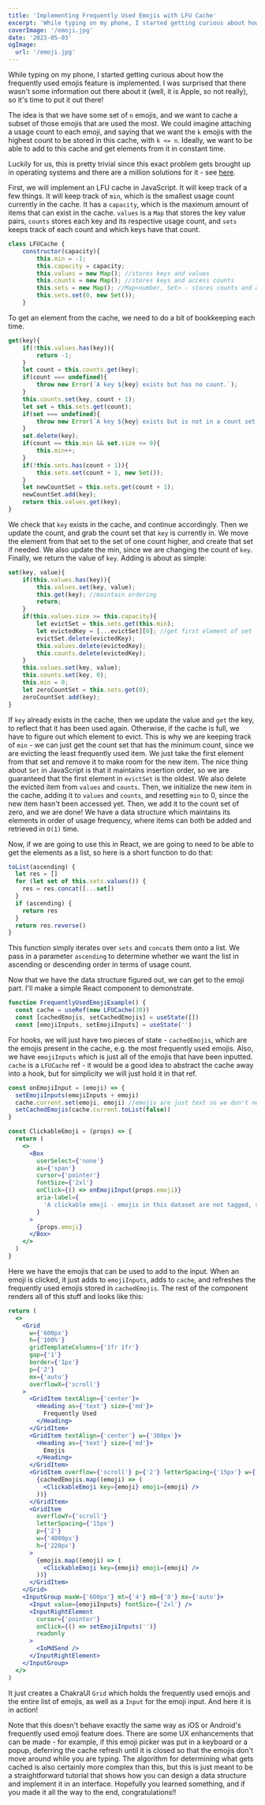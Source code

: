```yaml
---
title: 'Implementing Frequently Used Emojis with LFU Cache'
excerpt: 'While typing on my phone, I started getting curious about how the frequently used emojis feature is implemented. I was surprised that there was no some information out there about the implementation (well, it is Apple, so not really), so it is time to put it out there!'
coverImage: '/emoji.jpg'
date: '2023-05-03'
ogImage:
  url: '/emoji.jpg'
---
```


While typing on my phone, I started getting curious about how the frequently used emojis feature is implemented. I was surprised
that there wasn't some information out there about it (well, it is Apple, so not really), so it's time to put it out there!

The idea is that we have some set of `n` emojis, and we want to cache a subset of those emojis that are used the most. We could imagine attaching
a usage count to each emoji, and saying that we want the `k` emojis with the highest count to be stored in this cache, with `k <= n`. Ideally, we want
to be able to add to this cache and get elements from it in constant time.

Luckily for us, this is pretty trivial since this exact problem gets brought up in operating systems and there are a million solutions for it - see
[here](https://en.wikipedia.org/wiki/Cache_replacement_policies).

First, we will implement an LFU cache in JavaScript. It will keep track of a few things. It will keep track of `min`, which is the smallest usage count
currently in the cache. It has a `capacity`, which is the maximum amount of items that can exist in the cache. `values` is a `Map` that stores the key
value pairs, `counts` stores each key and its respective usage count, and `sets` keeps track of each count and which keys have that count.

```js
class LFUCache {
    constructor(capacity){
        this.min = -1;
        this.capacity = capacity;
        this.values = new Map(); //stores keys and values
        this.counts = new Map(); //stores keys and access counts
        this.sets = new Map(); //Map<number, Set> - stores counts and a set of keys with that count
        this.sets.set(0, new Set());
    }
```

To get an element from the cache, we need to do a bit of bookkeeping each time.

```js
get(key){
    if(!this.values.has(key)){
        return -1;
    }
    let count = this.counts.get(key);
    if(count === undefined){
        throw new Error(`A key ${key} exists but has no count.`);
    }
    this.counts.set(key, count + 1);
    let set = this.sets.get(count);
    if(set === undefined){
        throw new Error(`A key ${key} exists but is not in a count set.`);
    }
    set.delete(key);
    if(count == this.min && set.size <= 0){
        this.min++;
    }
    if(!this.sets.has(count + 1)){
        this.sets.set(count + 1, new Set());
    }
    let newCountSet = this.sets.get(count + 1);
    newCountSet.add(key);
    return this.values.get(key);
}
```

We check that `key` exists in the cache, and continue accordingly. Then we update the count, and grab the count set that `key`
is currently in. We move the element from that set to the set of one count higher, and create that set if needed. We also update
the min, since we are changing the count of `key`. Finally, we return the value of `key`. Adding is about as simple:

```js
set(key, value){
    if(this.values.has(key)){
        this.values.set(key, value);
        this.get(key); //maintain ordering
        return;
    }
    if(this.values.size >= this.capacity){
        let evictSet = this.sets.get(this.min);
        let evictedKey = [...evictSet][0]; //get first element of set
        evictSet.delete(evictedKey);
        this.values.delete(evictedKey);
        this.counts.delete(evictedKey);
    }
    this.values.set(key, value);
    this.counts.set(key, 0);
    this.min = 0;
    let zeroCountSet = this.sets.get(0);
    zeroCountSet.add(key);
}
```

If `key` already exists in the cache, then we update the value and `get` the key, to reflect that it has been used again.
Otherwise, if the cache is full, we have to figure out which element to evict. This is why we are keeping track of `min` -
we can just get the count set that has the minimum count, since we are evicting the least frequently used item. We just
take the first element from that set and remove it to make room for the new item. The nice thing about `Set` in JavaScript is
that it maintains insertion order, so we are guaranteed that the first element in `evictSet` is the oldest. We also delete the
evicted item from `values` and `counts`. Then, we initialize the new item in the cache, adding it to `values` and `counts`,
and resetting `min` to 0, since the new item hasn't been accessed yet. Then, we add it to the count set of zero, and we are done!
We have a data structure which maintains its elements in order of usage frequency, where items can both be added and retrieved
in `O(1)` time.

Now, if we are going to use this in React, we are going to need to be able to get the elements as a list, so here is a short function to do that:

```js
toList(ascending) {
  let res = []
  for (let set of this.sets.values()) {
    res = res.concat([...set])
  }
  if (ascending) {
    return res
  }
  return res.reverse()
}
```

This function simply iterates over `sets` and `concat`s them onto a list. We pass in a parameter `ascending` to determine whether we want the list
in ascending or descending order in terms of usage count.

Now that we have the data structure figured out, we can get to the emoji part. I'll make a simple React component to demonstrate.

```jsx
function FrequentlyUsedEmojiExample() {
  const cache = useRef(new LFUCache(30))
  const [cachedEmojis, setCachedEmojis] = useState([])
  const [emojiInputs, setEmojiInputs] = useState('')
```

For hooks, we will just have two pieces of state - `cachedEmojis`, which are the emojis present in the cache, e.g. the most frequently used emojis. Also,
we have `emojiInputs` which is just all of the emojis that have been inputted. `cache` is a `LFUCache` ref - it would be a good idea to abstract the cache
away into a hook, but for simplicity we will just hold it in that ref.

```jsx
const onEmojiInput = (emoji) => {
  setEmojiInputs(emojiInputs + emoji)
  cache.current.set(emoji, emoji) //emojis are just text so we don't need an identifier as the key
  setCachedEmojis(cache.current.toList(false))
}

const ClickableEmoji = (props) => {
  return (
    <>
      <Box
        userSelect={'none'}
        as={'span'}
        cursor={'pointer'}
        fontSize={'2xl'}
        onClick={() => onEmojiInput(props.emoji)}
        aria-label={
          'A clickable emoji - emojis in this dataset are not tagged, so further information about the content is unavailable.'
        }
      >
        {props.emoji}
      </Box>
    </>
  )
}
```

Here we have the emojis that can be used to add to the input. When an emoji is clicked, it just adds to `emojiInputs`, adds to `cache`, and refreshes the frequently used
emojis stored in `cachedEmojis`. The rest of the component renders all of this stuff and looks like this:

```jsx
return (
  <>
    <Grid
      w={'600px'}
      h={'100%'}
      gridTemplateColumns={'1fr 1fr'}
      gap={'1'}
      border={'1px'}
      p={'2'}
      mx={'auto'}
      overflowX={'scroll'}
    >
      <GridItem textAlign={'center'}>
        <Heading as={'text'} size={'md'}>
          Frequently Used
        </Heading>
      </GridItem>
      <GridItem textAlign={'center'} w={'300px'}>
        <Heading as={'text'} size={'md'}>
          Emojis
        </Heading>
      </GridItem>
      <GridItem overflow={'scroll'} p={'2'} letterSpacing={'15px'} w={'300px'}>
        {cachedEmojis.map((emoji) => (
          <ClickableEmoji key={emoji} emoji={emoji} />
        ))}
      </GridItem>
      <GridItem
        overflowY={'scroll'}
        letterSpacing={'15px'}
        p={'2'}
        w={'4000px'}
        h={'220px'}
      >
        {emojis.map((emoji) => (
          <ClickableEmoji key={emoji} emoji={emoji} />
        ))}
      </GridItem>
    </Grid>
    <InputGroup maxW={'600px'} mt={'4'} mb={'8'} mx={'auto'}>
      <Input value={emojiInputs} fontSize={'2xl'} />
      <InputRightElement
        cursor={'pointer'}
        onClick={() => setEmojiInputs('')}
        readonly
      >
        <IoMdSend />
      </InputRightElement>
    </InputGroup>
  </>
)
```

It just creates a ChakraUI `Grid` which holds the frequently used emojis and the entire list of emojis, as well as a
`Input` for the emoji input. And here it is in action!

<FrequentlyUsedEmojiExample />

Note that this doesn't behave exactly the same way as iOS or Android's frequently used emoji feature does. There are some UX
enhancements that can be made - for example, if this emoji picker was put in a keyboard or a popup, deferring the cache
refresh until it is closed so that the emojis don't move around while you are typing. The algorithm for determining what
gets cached is also certainly more complex than this, but this is just meant to be a straightforward tutorial that shows
how you can design a data structure and implement it in an interface. Hopefully you learned something, and if you made it
all the way to the end, congratulations!!
